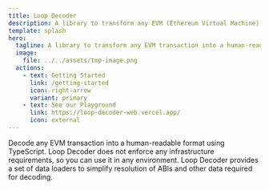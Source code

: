 ```yaml
---
title: Loop Decoder
description: A library to transform any EVM (Ethereum Virtual Machine) transaction into a human-readable format
template: splash
hero:
  tagline: A library to transform any EVM transaction into a human-readable format
  image:
    file: ../../assets/tmp-image.png
  actions:
    - text: Getting Started
      link: /getting-started
      icon: right-arrow
      variant: primary
    - text: See our Playground
      link: https://loop-decoder-web.vercel.app/
      icon: external
---
```



<CardGrid stagger>
  <Card title="Transaction Decoder" icon="rocket">
    Decode any EVM transaction into a human-readable format using TypeScript.
    Loop Decoder does not enforce any infrastructure requirements, so you can
    use it in any environment.
  </Card>
  <Card title="Data Loaders" icon="add-document">
    Loop Decoder provides a set of data loaders to simplify resolution of ABIs
    and other data required for decoding.
  </Card>
</CardGrid>
